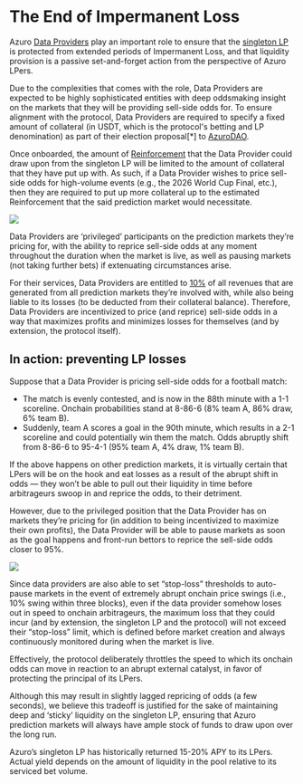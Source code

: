 
# The End of Impermanent Loss

Azuro [Data Providers](/knowledge-hub/how-azuro-works/protocol-actors/data-providers) play an important role to ensure that the [singleton LP](/knowledge-hub/how-azuro-works/protocol-actors/liquidity-providers) is protected from extended periods of Impermanent Loss, and that liquidity provision is a passive set-and-forget action from the perspective of Azuro LPers.

Due to the complexities that comes with the role, Data Providers are expected to be highly sophisticated entities with deep oddsmaking insight on the markets that they will be providing sell-side odds for. To ensure alignment with the protocol, Data Providers are required to specify a fixed amount of collateral (in USDT, which is the protocol's betting and LP denomination) as part of their election proposal[*] to [AzuroDAO](/knowledge-hub/azur/azuro-dao).

Once onboarded, the amount of [Reinforcement](/knowledge-hub/how-azuro-works/components/reinforcement) that the Data Provider could draw upon from the singleton LP will be limited to the amount of collateral that they have put up with. As such, if a Data Provider wishes to price sell-side odds for high-volume events (e.g., the 2026 World Cup Final, etc.), then they are required to put up more collateral up to the estimated Reinforcement that the said prediction market would necessitate.

<Image
  src="/images/concepts/end-of-impermanent-loss-1.png"
  width={2000}
  height={700}
/>

Data Providers are ‘privileged’ participants on the prediction markets they’re pricing for, with the ability to reprice sell-side odds at any moment throughout the duration when the market is live, as well as pausing markets (not taking further bets) if extenuating circumstances arise.

For their services, Data Providers are entitled to [10%](/knowledge-hub/how-azuro-works/reward-distribution) of all revenues that are generated from all prediction markets they’re involved with, while also being liable to its losses (to be deducted from their collateral balance). Therefore, Data Providers are incentivized to price (and reprice) sell-side odds in a way that maximizes profits and minimizes losses for themselves (and by extension, the protocol itself).

## In action: preventing LP losses

Suppose that a Data Provider is pricing sell-side odds for a football match:
- The match is evenly contested, and is now in the 88th minute with a 1-1 scoreline. Onchain probabilities stand at 8-86-6 (8% team A, 86% draw, 6% team B).
- Suddenly, team A scores a goal in the 90th minute, which results in a 2-1 scoreline and could potentially win them the match. Odds abruptly shift from 8-86-6 to 95-4-1 (95% team A, 4% draw, 1% team B).

If the above happens on other prediction markets, it is virtually certain that LPers will be on the hook and eat losses as a result of the abrupt shift in odds — they won’t be able to pull out their liquidity in time before arbitrageurs swoop in and reprice the odds, to their detriment.

However, due to the privileged position that the Data Provider has on markets they’re pricing for (in addition to being incentivized to maximize their own profits), the Data Provider will be able to pause markets as soon as the goal happens and front-run bettors to reprice the sell-side odds closer to 95%.

<Image
  src="/images/concepts/end-of-impermanent-loss-2.png"
  width={2000}
  height={700}
/>

Since data providers are also able to set “stop-loss” thresholds to auto-pause markets in the event of extremely abrupt onchain price swings (i.e., 10% swing within three blocks), even if the data provider somehow loses out in speed to onchain arbitrageurs, the maximum loss that they could incur (and by extension, the singleton LP and the protocol) will not exceed their “stop-loss” limit, which is defined before market creation and always continuously monitored during when the market is live.

Effectively, the protocol deliberately throttles the speed to which its onchain odds can move in reaction to an abrupt external catalyst, in favor of protecting the principal of its LPers.

Although this may result in slightly lagged repricing of odds (a few seconds), we believe this tradeoff is justified for the sake of maintaining deep and ‘sticky’ liquidity on the singleton LP, ensuring that Azuro prediction markets will always have ample stock of funds to draw upon over the long run.

<Callout type="info">
Azuro’s singleton LP has historically returned 15-20% APY to its LPers. Actual yield depends on the amount of liquidity in the pool relative to its serviced bet volume.
</Callout>